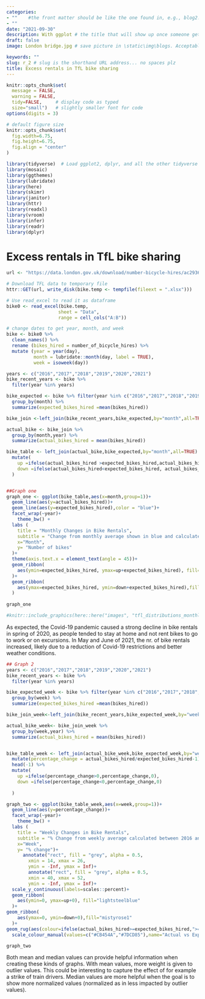 ```yaml
---
categories:  
- ""    #the front matter should be like the one found in, e.g., blog2.md. It cannot be like the normal Rmd we used
- ""
date: "2021-09-30"
description: With ggplot # the title that will show up once someone gets to this page
draft: false
image: London bridge.jpg # save picture in \static\img\blogs. Acceptable formats= jpg, jpeg, or png . Your iPhone pics wont work

keywords: ""
slug: r_2 # slug is the shorthand URL address... no spaces plz
title: Excess rentals in TfL bike sharing
---
```



```r
knitr::opts_chunk$set(
  message = FALSE, 
  warning = FALSE, 
  tidy=FALSE,     # display code as typed
  size="small")   # slightly smaller font for code
options(digits = 3)

# default figure size
knitr::opts_chunk$set(
  fig.width=6.75, 
  fig.height=6.75,
  fig.align = "center"
)
```


```r
library(tidyverse)  # Load ggplot2, dplyr, and all the other tidyverse packages
library(mosaic)
library(ggthemes)
library(lubridate)
library(here)
library(skimr)
library(janitor)
library(httr)
library(readxl)
library(vroom)
library(infer)
library(readr)
library(dplyr)

```

# Excess rentals in TfL bike sharing


```r
url <- "https://data.london.gov.uk/download/number-bicycle-hires/ac29363e-e0cb-47cc-a97a-e216d900a6b0/tfl-daily-cycle-hires.xlsx"

# Download TFL data to temporary file
httr::GET(url, write_disk(bike.temp <- tempfile(fileext = ".xlsx")))

# Use read_excel to read it as dataframe
bike0 <- read_excel(bike.temp,
                   sheet = "Data",
                   range = cell_cols("A:B"))

# change dates to get year, month, and week
bike <- bike0 %>% 
  clean_names() %>% 
  rename (bikes_hired = number_of_bicycle_hires) %>% 
  mutate (year = year(day),
          month = lubridate::month(day, label = TRUE),
          week = isoweek(day))

years <- c("2016","2017","2018","2019","2020","2021")
bike_recent_years <- bike %>% 
  filter(year %in% years)

bike_expected <- bike %>% filter(year %in% c("2016","2017","2018","2019"))%>% 
  group_by(month) %>% 
  summarize(expected_bikes_hired =mean(bikes_hired))

bike_join <-left_join(bike_recent_years,bike_expected,by="month",all=TRUE)

actual_bike <- bike_join %>% 
  group_by(month,year) %>% 
  summarize(actual_bikes_hired = mean(bikes_hired))

bike_table <- left_join(actual_bike,bike_expected,by="month",all=TRUE) %>% 
  mutate(
    up =ifelse(actual_bikes_hired >expected_bikes_hired,actual_bikes_hired- expected_bikes_hired,0),
    down =ifelse(actual_bikes_hired<expected_bikes_hired, actual_bikes_hired- expected_bikes_hired,0)
  )


##Graph one
graph_one <- ggplot(bike_table,aes(x=month,group=1))+
  geom_line(aes(y=actual_bikes_hired))+
  geom_line(aes(y=expected_bikes_hired),color = "blue")+
  facet_wrap(~year)+
    theme_bw() +
  labs (
    title = "Monthly Changes in Bike Rentals",
    subtitle = "Change from monthly average shown in blue and calculated between 2016 and 2019",
    x="Month",
    y= "Number of bikes"
  )+
  theme(axis.text.x = element_text(angle = 45))+
  geom_ribbon(
    aes(ymin=expected_bikes_hired, ymax=up+expected_bikes_hired), fill="lightsteelblue"
  )+
  geom_ribbon(
    aes(ymax=expected_bikes_hired, ymin=down+expected_bikes_hired),fill="mistyrose1"
  )
   
graph_one
```


```r
#knitr::include_graphics(here::here("images", "tfl_distributions_monthly.png"), error = FALSE)
```

As expected, the Covid-19 pandemic caused a strong decline in bike rentals in spring of 2020, as people tended to stay at home and not rent bikes to go to work or on excursions. In May and June of 2021, the nr. of bike rentals increased, likely due to a reduction of Covid-19 restrictions and better weather conditions.    


```r
## Graph 2
years <- c("2016","2017","2018","2019","2020","2021")
bike_recent_years <- bike %>% 
  filter(year %in% years)

bike_expected_week <- bike %>% filter(year %in% c("2016","2017","2018","2019"))%>% 
  group_by(week) %>% 
  summarize(expected_bikes_hired =mean(bikes_hired))

bike_join_week<-left_join(bike_recent_years,bike_expected_week,by="week")

actual_bike_week<- bike_join_week %>% 
  group_by(week,year) %>% 
  summarize(actual_bikes_hired = mean(bikes_hired))


bike_table_week <- left_join(actual_bike_week,bike_expected_week,by="week",all=TRUE) %>% 
  mutate(percentage_change = actual_bikes_hired/expected_bikes_hired-1) %>% 
  head(-1) %>% 
  mutate(
    up =ifelse(percentage_change>0,percentage_change,0),
    down =ifelse(percentage_change<0,percentage_change,0)
    
  )

graph_two <- ggplot(bike_table_week,aes(x=week,group=1))+
  geom_line(aes(y=percentage_change))+
  facet_wrap(~year)+
    theme_bw() +
  labs (
    title = "Weekly Changes in Bike Rentals",
    subtitle = "% Change from weekly average calculated between 2016 and 2019",
    x="Week",
    y= "% change")+
      annotate("rect", fill = "grey", alpha = 0.5, 
        xmin = 14, xmax = 26,
        ymin = -Inf, ymax = Inf)+
        annotate("rect", fill = "grey", alpha = 0.5, 
        xmin = 40, xmax = 52,
        ymin = -Inf, ymax = Inf)+
  scale_y_continuous(labels=scales::percent)+
  geom_ribbon(
    aes(ymin=0, ymax=up+0), fill="lightsteelblue"
  )+
geom_ribbon(
    aes(ymax=0, ymin=down+0),fill="mistyrose1"
  )+
geom_rug(aes(colour=ifelse(actual_bikes_hired>=expected_bikes_hired,">=0","<0")),sides="b")+
  scale_colour_manual(values=c("#CB454A","#7DCD85"),name="Actual vs Expected ", guide=FALSE)

graph_two

```

Both mean and median values can provide helpful information when creating these kinds of graphs. With mean values, more weight is given to outlier values. This could be interesting to capture the effect of for example a strike of train drivers. Median values are more helpful when the goal is to show more normalized values (normalized as in less impacted by outlier values).
